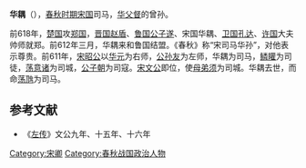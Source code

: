 {{Infobox 先秦人物
|名称= 华耦
|姓=
|氏=华
|名=耦
|字=子伯
|别名=
|别字=
|谥号=
|时代=春秋
|国家=[[宋国|宋]] 
|身份=宋国司马
|出生=
|逝世=前611年
|父=
|子女=华弱
}}
'''华耦'''（{{bd||？|前611年||catIdx=H}}），[[春秋时期|春秋时期]][[宋国|宋国]]司马，[[华父督|华父督]]的曾孙。

前618年，[[楚国|楚国]]攻[[郑国|郑国]]，[[晋国|晋国]][[赵盾|赵盾]]、[[鲁国|鲁国]][[公子遂|公子遂]]、宋国华耦、[[卫国|卫国]][[孔达|孔达]]、[[许国|许国]]大夫帅师就郑。前612年三月，华耦来和鲁国结盟。《春秋》称“宋司马华孙”，对他表示尊贵。前611年，[[宋昭公|宋昭公]]以[[华元|华元]]为右师，[[公孙友|公孙友]]为左师，华耦为司马，[[鳞矔|鳞矔]]为司徒，[[荡意诸|荡意诸]]为司城，[[公子朝|公子朝]]为司寇。[[宋文公|宋文公]]即位，使[[母弟须|母弟须]]为司城。华耦去世，而命[[荡虺|荡虺]]为司马。
==参考文献==
*《[[左传|左传]]》文公九年、十五年、十六年

[[Category:宋卿|Category:宋卿]]
[[Category:春秋战国政治人物|Category:春秋战国政治人物]]